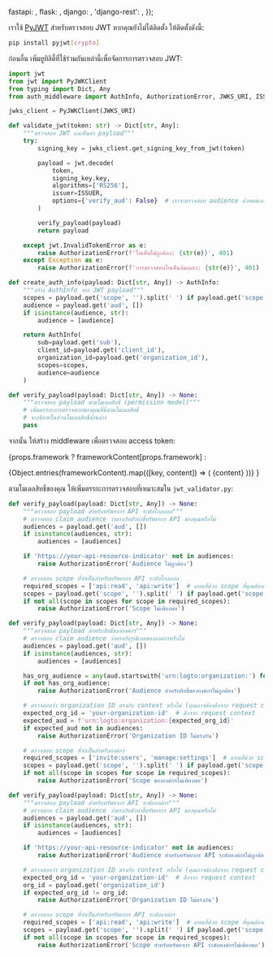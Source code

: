 

  fastapi: <FastApiValidation />,
  flask: <FlaskValidation />,
  django: <DjangoValidation />,
  'django-rest': <DjangoRestValidation />,
});

เราใช้ [PyJWT](https://github.com/jpadilla/pyjwt) สำหรับตรวจสอบ JWT หากคุณยังไม่ได้ติดตั้ง ให้ติดตั้งดังนี้:

```bash
pip install pyjwt[crypto]
```

ก่อนอื่น เพิ่มยูทิลิตี้ที่ใช้ร่วมกันเหล่านี้เพื่อจัดการการตรวจสอบ JWT:

```py title="jwt_validator.py"
import jwt
from jwt import PyJWKClient
from typing import Dict, Any
from auth_middleware import AuthInfo, AuthorizationError, JWKS_URI, ISSUER

jwks_client = PyJWKClient(JWKS_URI)

def validate_jwt(token: str) -> Dict[str, Any]:
    """ตรวจสอบ JWT และคืนค่า payload"""
    try:
        signing_key = jwks_client.get_signing_key_from_jwt(token)

        payload = jwt.decode(
            token,
            signing_key.key,
            algorithms=['RS256'],
            issuer=ISSUER,
            options={'verify_aud': False}  # เราจะตรวจสอบ audience ด้วยตนเอง
        )

        verify_payload(payload)
        return payload

    except jwt.InvalidTokenError as e:
        raise AuthorizationError(f'โทเค็นไม่ถูกต้อง: {str(e)}', 401)
    except Exception as e:
        raise AuthorizationError(f'การตรวจสอบโทเค็นล้มเหลว: {str(e)}', 401)

def create_auth_info(payload: Dict[str, Any]) -> AuthInfo:
    """สร้าง AuthInfo จาก JWT payload"""
    scopes = payload.get('scope', '').split(' ') if payload.get('scope') else []
    audience = payload.get('aud', [])
    if isinstance(audience, str):
        audience = [audience]

    return AuthInfo(
        sub=payload.get('sub'),
        client_id=payload.get('client_id'),
        organization_id=payload.get('organization_id'),
        scopes=scopes,
        audience=audience
    )

def verify_payload(payload: Dict[str, Any]) -> None:
    """ตรวจสอบ payload ตามโมเดลสิทธิ์ (permission model)"""
    # เพิ่มตรรกะการตรวจสอบของคุณที่นี่ตามโมเดลสิทธิ์
    # จะอธิบายในส่วนโมเดลสิทธิ์ด้านล่าง
    pass
```

จากนั้น ให้สร้าง middleware เพื่อตรวจสอบ access token:

{props.framework
? frameworkContent[props.framework]
:

<Tabs groupId="api-framework">
  {Object.entries(frameworkContent).map(([key, content]) => (
    <TabItem key={key} value={key} label={getFrameworkName(key)}>
      {content}
    </TabItem>
  ))}
</Tabs>
}

ตามโมเดลสิทธิ์ของคุณ ให้เพิ่มตรรกะการตรวจสอบที่เหมาะสมใน `jwt_validator.py`:

<Tabs groupId="permission-models">
<TabItem value="global-api-resources" label="ทรัพยากร API ระดับโกลบอล">

```py title="jwt_validator.py"
def verify_payload(payload: Dict[str, Any]) -> None:
    """ตรวจสอบ payload สำหรับทรัพยากร API ระดับโกลบอล"""
    # ตรวจสอบ claim audience ว่าตรงกับตัวบ่งชี้ทรัพยากร API ของคุณหรือไม่
    audiences = payload.get('aud', [])
    if isinstance(audiences, str):
        audiences = [audiences]

    if 'https://your-api-resource-indicator' not in audiences:
        raise AuthorizationError('Audience ไม่ถูกต้อง')

    # ตรวจสอบ scope ที่จำเป็นสำหรับทรัพยากร API ระดับโกลบอล
    required_scopes = ['api:read', 'api:write']  # แทนที่ด้วย scope ที่คุณต้องการจริง
    scopes = payload.get('scope', '').split(' ') if payload.get('scope') else []
    if not all(scope in scopes for scope in required_scopes):
        raise AuthorizationError('Scope ไม่เพียงพอ')
```

</TabItem>
<TabItem value="organization-permissions" label="สิทธิ์ขององค์กร (ไม่ใช่ API)">

```py title="jwt_validator.py"
def verify_payload(payload: Dict[str, Any]) -> None:
    """ตรวจสอบ payload สำหรับสิทธิ์ขององค์กร"""
    # ตรวจสอบ claim audience ว่าตรงกับรูปแบบขององค์กรหรือไม่
    audiences = payload.get('aud', [])
    if isinstance(audiences, str):
        audiences = [audiences]

    has_org_audience = any(aud.startswith('urn:logto:organization:') for aud in audiences)
    if not has_org_audience:
        raise AuthorizationError('Audience สำหรับสิทธิ์ขององค์กรไม่ถูกต้อง')

    # ตรวจสอบว่า organization ID ตรงกับ context หรือไม่ (คุณอาจต้องดึงจาก request context)
    expected_org_id = 'your-organization-id'  # ดึงจาก request context
    expected_aud = f'urn:logto:organization:{expected_org_id}'
    if expected_aud not in audiences:
        raise AuthorizationError('Organization ID ไม่ตรงกัน')

    # ตรวจสอบ scope ที่จำเป็นสำหรับองค์กร
    required_scopes = ['invite:users', 'manage:settings']  # แทนที่ด้วย scope ที่คุณต้องการจริง
    scopes = payload.get('scope', '').split(' ') if payload.get('scope') else []
    if not all(scope in scopes for scope in required_scopes):
        raise AuthorizationError('Scope ขององค์กรไม่เพียงพอ')
```

</TabItem>
<TabItem value="organization-level-api-resources" label="ทรัพยากร API ระดับองค์กร">

```py title="jwt_validator.py"
def verify_payload(payload: Dict[str, Any]) -> None:
    """ตรวจสอบ payload สำหรับทรัพยากร API ระดับองค์กร"""
    # ตรวจสอบ claim audience ว่าตรงกับตัวบ่งชี้ทรัพยากร API ของคุณหรือไม่
    audiences = payload.get('aud', [])
    if isinstance(audiences, str):
        audiences = [audiences]

    if 'https://your-api-resource-indicator' not in audiences:
        raise AuthorizationError('Audience สำหรับทรัพยากร API ระดับองค์กรไม่ถูกต้อง')

    # ตรวจสอบว่า organization ID ตรงกับ context หรือไม่ (คุณอาจต้องดึงจาก request context)
    expected_org_id = 'your-organization-id'  # ดึงจาก request context
    org_id = payload.get('organization_id')
    if expected_org_id != org_id:
        raise AuthorizationError('Organization ID ไม่ตรงกัน')

    # ตรวจสอบ scope ที่จำเป็นสำหรับทรัพยากร API ระดับองค์กร
    required_scopes = ['api:read', 'api:write']  # แทนที่ด้วย scope ที่คุณต้องการจริง
    scopes = payload.get('scope', '').split(' ') if payload.get('scope') else []
    if not all(scope in scopes for scope in required_scopes):
        raise AuthorizationError('Scope สำหรับทรัพยากร API ระดับองค์กรไม่เพียงพอ')
```

</TabItem>
</Tabs>
